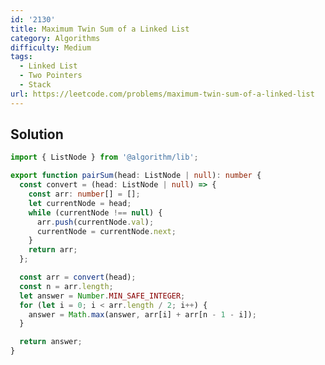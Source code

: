```yaml
---
id: '2130'
title: Maximum Twin Sum of a Linked List
category: Algorithms
difficulty: Medium
tags:
  - Linked List
  - Two Pointers
  - Stack
url: https://leetcode.com/problems/maximum-twin-sum-of-a-linked-list
---
```


## Solution

```typescript showLineNumbers
import { ListNode } from '@algorithm/lib';

export function pairSum(head: ListNode | null): number {
  const convert = (head: ListNode | null) => {
    const arr: number[] = [];
    let currentNode = head;
    while (currentNode !== null) {
      arr.push(currentNode.val);
      currentNode = currentNode.next;
    }
    return arr;
  };

  const arr = convert(head);
  const n = arr.length;
  let answer = Number.MIN_SAFE_INTEGER;
  for (let i = 0; i < arr.length / 2; i++) {
    answer = Math.max(answer, arr[i] + arr[n - 1 - i]);
  }

  return answer;
}
```
